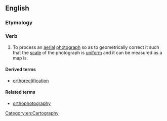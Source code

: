 ==English==

===Etymology===
{{prefix|en|ortho|rectify}}

===Verb===
{{en-verb}}
{{wikipedia|orthophotography}}

# To process an [[aerial]] [[photograph]] so as to geometrically correct it such that the [[scale]] of the photograph is [[uniform]] and it can be measured as a map is.

====Derived terms====
* [[orthorectification]]

====Related terms====
* [[orthophotography]]

[[Category:en:Cartography]]